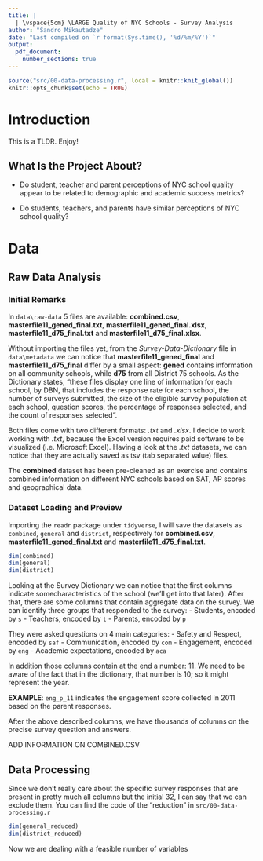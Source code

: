 ```yaml
---
title: |
  | \vspace{5cm} \LARGE Quality of NYC Schools - Survey Analysis
author: "Sandro Mikautadze"
date: "Last compiled on `r format(Sys.time(), '%d/%m/%Y')`"
output:
  pdf_document:
    number_sections: true
---
```


\newpage
\tableofcontents
\newpage

```r
source("src/00-data-processing.r", local = knitr::knit_global())
knitr::opts_chunk$set(echo = TRUE)
```

# Introduction

This is a TLDR. Enjoy!

## What Is the Project About?

- Do student, teacher and parent perceptions of NYC school quality appear to be related to demographic and academic success metrics? 

- Do students, teachers, and parents have similar perceptions of NYC school quality?

# Data

## Raw Data Analysis

### Initial Remarks

In `data\raw-data` 5 files are available: **combined.csv**, **masterfile11_gened_final.txt**, **masterfile11_gened_final.xlsx**, **masterfile11_d75_final.txt** and **masterfile11_d75_final.xlsx**.

Without importing the files yet, from the *Survey-Data-Dictionary* file in `data\metadata` we can notice that **masterfile11_gened_final** and **masterfile11_d75_final** differ by a small aspect: **gened** contains information on all community schools, while **d75** from all District 75 schools.
As the Dictionary states, "these files display one line of information for each school, by DBN, that includes the response rate for each school, the number of surveys submitted, the size of the eligible survey population at each school, question scores, the percentage of responses selected, and the count of responses selected".

Both files come with two different formats: *.txt* and *.xlsx*. I decide to work working with *.txt*, because the Excel version requires paid software to be visualized (i.e. Microsoft Excel). Having a look at the *.txt* datasets, we can notice that they are actually saved as tsv (tab separated value) files.

The **combined** dataset has been pre-cleaned as an exercise and contains combined information on different NYC schools based on SAT, AP scores and geographical data.


### Dataset Loading and Preview

Importing the `readr` package under `tidyverse`, I will save the datasets as `combined`, `general` and `district`, respectively for **combined.csv**, **masterfile11_gened_final.txt** and **masterfile11_d75_final.txt**. 

```r
dim(combined)
dim(general)
dim(district)
```
Looking at the Survey Dictionary we can notice that the first columns indicate somecharacteristics of the school (we'll get into that later).
After that, there are some columns that contain aggregate data on the survey. We can identify three groups that responded to the survey:
- Students, encoded by `s`
- Teachers, encoded by `t`
- Parents, encoded by `p`

They were asked questions on 4 main categories:
- Safety and Respect, encoded by `saf`
- Communication, encoded by `com`
- Engagement, encoded by `eng`
- Academic expectations, encoded by `aca`

In addition those columns contain at the end a number: 11. We need to be aware of the fact that in the dictionary, that number is 10; so it might represent the year. 

**EXAMPLE**: `eng_p_11` indicates the engagement score collected in 2011 based on the parent responses.

After the above described columns, we have thousands of columns on the precise survey question and answers. 

ADD INFORMATION ON COMBINED.CSV

## Data Processing

Since we don't really care about the specific survey responses that are present in pretty much all columns but the initial 32, I can say that we can exclude them. You can find the code of the "reduction" in `src/00-data-processing.r`

```r
dim(general_reduced)
dim(district_reduced)
```
Now we are dealing with a feasible number of variables







